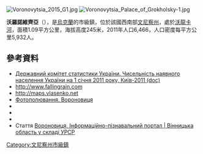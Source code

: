 {{No footnotes|time=2015-09-16T14:47:19+00:00}}
[[Image:Voronovytsia_2015_G1.jpg|thumb]]
[[Image:Voronovytsia_Palace_of_Grokholsky-1.jpg|right]]

{{coord|49|5|56|N|28|40|59|E|scale:30000|display=title}}

'''沃羅諾維齊亞'''（{{lang-uk|Вороновиця}}），是[[烏克蘭|烏克蘭]]的市級鎮，位於該國西南部[[文尼察州|文尼察州]]，處於[[沃龍卡河|沃龍卡河]]，面積1.09平方公里，海拔高度245米，2011年人口6,466，人口密度每平方公里5,932人。

==參考資料==
*[https://web.archive.org/web/20121010205321/http://stat6.stat.lviv.ua/PXWEB2007/ukr/publ/2011/chnas.zip Державний комітет статистики України. Чисельність наявного населення України на 1 січня 2011 року, Київ-2011 (doc)]
*[http://www.fallingrain.com/world/UP/23/Voronovytsya.html http://www.fallingrain.com] {{Wayback|url=http://www.fallingrain.com/world/UP/23/Voronovytsya.html |date=20190820184203 }}{{ref-en}}
*[http://maps.vlasenko.net/?y=49.11146&x=28.68050 http://maps.vlasenko.net] {{Wayback|url=http://maps.vlasenko.net/?y=49.11146&x=28.68050 |date=20160305033334 }}{{ref-ru}}
* [http://photohunt.org.ua/Voronovica.html Фотополювання. Вороновиця] {{Wayback|url=http://photohunt.org.ua/Voronovica.html |date=20160910150558 }}
* {{cite web |url=http://www.castles.com.ua/woronowica.html |title=Вороновиця |work=Замки та храми України |archiveurl=https://www.webcitation.org/6HfXIx5uE?url=http://www.castles.com.ua/woronowica.html |archivedate=2013-06-26 |deadurl=yes }}
* {{cite web |url=http://www.derev.org.ua/vinn/voronovycya.htm |title=Вороновиця |work=Дерев'яні храми України |archiveurl=https://www.webcitation.org/6HfXLJz2K?url=http://www.derev.org.ua/vinn/voronovycya.htm |archivedate=2013-06-26 |deadurl=yes }}
* {{cite web |url=http://www.museum.vn.ua/index.php?option=com_content&task=view&id=31&Itemid=35 |title=Вороновиця |work=Вінницький краєзнавчий музей |archiveurl=https://www.webcitation.org/6HfXMMITa?url=http://www.museum.vn.ua/index.php?option=com_content |archivedate=2013-06-26 |deadurl=yes }}
* Стаття [http://imsu-vinnycja.com/mista-i-sela-vinnyckoi-oblasti/vinnyckyj-rajon/voronovycja.html Вороновиця, Інформаційно-пізнавальний портал | Вінницька область у складі УРСР ] {{Wayback|url=http://imsu-vinnycja.com/mista-i-sela-vinnyckoi-oblasti/vinnyckyj-rajon/voronovycja.html |date=20151122065617 }}

{{DEFAULTSORT:Вороновиця}}
[[Category:文尼察州市級鎮|Category:文尼察州市級鎮]]


{{Vinnytsia-geo-stub}}